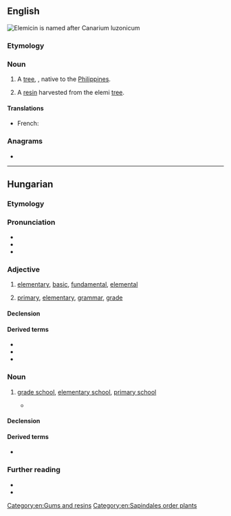 ==English==
[[File:ElemicinSVG.svg|thumb|[[Elemicin]] is named after ''Canarium luzonicum'']]
{{wikipedia}}

===Etymology===
{{rfe|en}}

===Noun===
{{en-noun|~}}

# A [[tree]], {{taxlink|Canarium luzonicum|species|noshow=1}}, native to the [[Philippines]].
# {{lb|en|uncountable}} A [[resin]] harvested from the elemi [[tree]].

====Translations====
{{trans-top|elemi}}
* French: {{t+|fr|élémi}}
{{trans-mid}}
{{trans-bottom}}

===Anagrams===
* {{anagrams|en|a=eeilm|Emile}}

[[Category:en:Gums and resins]]
[[Category:en:Sapindales order plants]]

----

==Hungarian==

===Etymology===
{{affix|hu|elem|-i|pos2=adjective-forming suffix|pos=adjective}}

===Pronunciation===
* {{hu-IPA}}
* {{hyphenation|hu|ele|mi}}
* {{rhymes|hu|mi}}

===Adjective===
{{hu-adj|bb}}

# [[elementary]], [[basic]], [[fundamental]], [[elemental]]
# {{lb|hu|education}} [[primary]], [[elementary]], [[grammar]], [[grade]] {{gloss|of or relating to an elementary school}}
#: {{uxi|hu|'''elemi''' iskola|'''primary/grade''' school}}

====Declension====
{{hu-infl-nom|elemie|e|-}}

====Derived terms====
* {{l|hu|elemileg}}
* {{l|hu|elemiség}}
* {{l|hu|elemi részecske}}

===Noun===
{{hu-noun|k}}

# {{lb|hu|education}} [[grade school]], [[elementary school]], [[primary school]]
#*{{quote-book|hu
|year=1905-1908
|author={{w|Lőrinc Szabó}}
|title=Elemi (Grade School), poem
|url=http://mek.niif.hu/01000/01068/01068.htm#61
|passage=Ekkortájt kezdődött az '''elemi'''. / A betűket már tudtam...|translation='''Grade school''' started around this time. / I already knew the letters...}}

====Declension====
{{hu-infl-nom|elemi|e}}{{hu-pos-tek|elemi|je}}

====Derived terms====
* {{l|hu|elemis}}

===Further reading===
* {{R:ErtSz}}
* {{R:Nagyszotar}}